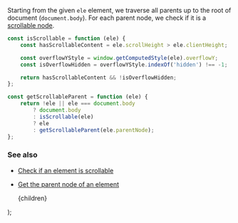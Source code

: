 
Starting from the given `ele` element, we traverse all parents up to the root of document (`document.body`). For each parent node, we check if it is a [scrollable node](/check-if-an-element-is-scrollable).

```js
const isScrollable = function (ele) {
    const hasScrollableContent = ele.scrollHeight > ele.clientHeight;

    const overflowYStyle = window.getComputedStyle(ele).overflowY;
    const isOverflowHidden = overflowYStyle.indexOf('hidden') !== -1;

    return hasScrollableContent && !isOverflowHidden;
};

const getScrollableParent = function (ele) {
    return !ele || ele === document.body
        ? document.body
        : isScrollable(ele)
        ? ele
        : getScrollableParent(ele.parentNode);
};
```

### See also

-   [Check if an element is scrollable](/check-if-an-element-is-scrollable)
-   [Get the parent node of an element](/get-the-parent-node-of-an-element)

    <PostLayout keywords="" title="Get the first scrollable parent of an element">
        {children}
    </PostLayout>
);